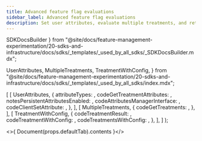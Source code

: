 ```yaml
---
title: Advanced feature flag evaluations
sidebar_label: Advanced feature flag evaluations
description: Set user attributes, evaluate multiple treatments, and retrieve treatment config data.
---
```


  SDKDocsBuilder
} from "@site/docs/feature-management-experimentation/20-sdks-and-infrastructure/docs/sdks/_templates/_used_by_all_sdks/_SDKDocsBuilder.mdx";

  UserAttributes,
  MultipleTreatments,
  TreatmentWithConfig,
} from "@site/docs/feature-management-experimentation/20-sdks-and-infrastructure/docs/sdks/_templates/_used_by_all_sdks/index.mdx";




  [
    [
      UserAttributes,
      {
        attributeTypes:                   <AttributeTypes />,
        codeGetTreatmentAttributes:       <GetTreatmentAttributes defaultTab={t} />,
        notesPersistentAttributesEnabled: <NotesPersistentAttributes />,
        codeAttributesManagerInterface:   <AttributesManagerInterface defaultTab={t} />,
        codeClientSetAttribute:           <ClientSetAttribute defaultTab={t} />,
      },
    ],
    [
      MultipleTreatments,
      {
        codeGetTreatments: <GetTreatments defaultTab={t} />,
      },
    ],
    [
      TreatmentWithConfig,
      {
        codeTreatmentResult:      <TreatmentResult defaultTab={t} />,
        codeTreatmentWithConfig:  <GetTreatmentWithConfig defaultTab={t} />,
        codeTreatmentsWithConfig: <GetTreatmentsWithConfig defaultTab={t} />,
      },
    ],
  ]
);

<>{ Document(props.defaultTab).contents }</>
